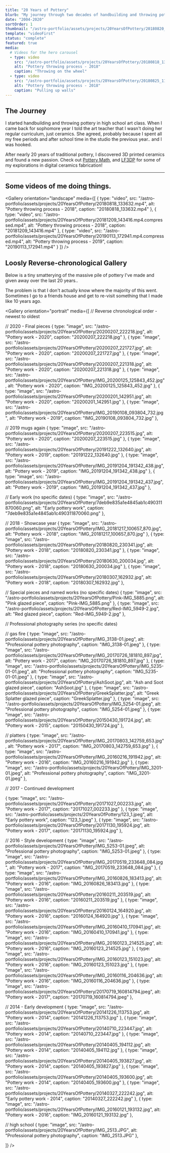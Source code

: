 ```yaml
---
title: "20 Years of Pottery"
blurb: "My journey through two decades of handbuilding and throwing pottery"
date: "2004-2020"
sortOrder: 1
thumbnail: "/astro-portfolio/assets/projects/20YearsOfPottery/20180820_230341.jpg"
template: "videoFirst"
status: "complete"
featured: true
media:
  # Videos for the hero carousel
  - type: video
    src: "/astro-portfolio/assets/projects/20YearsOfPottery/20180818_133632.mp4"
    alt: "Pottery throwing process - 2018"
    caption: "Throwing on the wheel"
  - type: video
    src: "/astro-portfolio/assets/projects/20YearsOfPottery/20180825_112841_001.mp4"
    alt: "Pottery throwing process - 2018"
    caption: "Pulling up walls"
---
```


## The Journey

I started handbuilding and throwing pottery in high school art class. When I came back for sophomore year I told the art teacher that I wasn't doing her regular curriculum, just ceramics. She agreed, probably because I spent all my free periods and after school time in the studio the previous year.. and I was hooked.

After nearly 20 years of traditional pottery, I discovered 3D printed ceramics and found a new passion. Check out [Pottery Math](/astro-portfolio/projects/pottery_math), and [LF3DP](/astro-portfolio/projects/lf3dp) for some of my explorations in digital ceramics fabrication!

---


## Some videos of me doing things.

<Gallery orientation="landscape" media={[
  { type: "video", src: "/astro-portfolio/assets/projects/20YearsOfPottery/20180818_133632.mp4", alt: "Pottery throwing process - 2018", caption: "20180818_133632.mp4" },
  { type: "video", src: "/astro-portfolio/assets/projects/20YearsOfPottery/20181209_143416.mp4.compressed.mp4", alt: "Pottery throwing process - 2018", caption: "20181209_143416.mp4" },
  { type: "video", src: "/astro-portfolio/assets/projects/20YearsOfPottery/20190113_172941.mp4.compressed.mp4", alt: "Pottery throwing process - 2019", caption: "20190113_172941.mp4" }
]} />

## Loosly Reverse-chronological Gallery

Below is a tiny smatterying of the massive pile of pottery I've made and given away over the last 20 years..

The problem is that I don't actually know where the majority of this went. Sometimes I go to a friends house and get to re-visit something that I made like 10 years ago.

<Gallery orientation="portrait" media={[
  // Reverse chronological order - newest to oldest

  // 2020 - Final pieces
  { type: "image", src: "/astro-portfolio/assets/projects/20YearsOfPottery/20200207_222218.jpg", alt: "Pottery work - 2020", caption: "20200207_222218.jpg" },
  { type: "image", src: "/astro-portfolio/assets/projects/20YearsOfPottery/20200207_221727.jpg", alt: "Pottery work - 2020", caption: "20200207_221727.jpg" },
  { type: "image", src: "/astro-portfolio/assets/projects/20YearsOfPottery/20200207_221318.jpg", alt: "Pottery work - 2020", caption: "20200207_221318.jpg" },
  { type: "image", src: "/astro-portfolio/assets/projects/20YearsOfPottery/IMG_20200125_125843_452.jpg", alt: "Pottery work - 2020", caption: "IMG_20200125_125843_452.jpg" },
  { type: "image", src: "/astro-portfolio/assets/projects/20YearsOfPottery/20200201_142951.jpg", alt: "Pottery work - 2020", caption: "20200201_142951.jpg" },
  { type: "image", src: "/astro-portfolio/assets/projects/20YearsOfPottery/IMG_20190108_093804_732.jpg", alt: "Pottery work - 2019", caption: "IMG_20190108_093804_732.jpg" },
  
  
  // 2019 mugs again
  { type: "image", src: "/astro-portfolio/assets/projects/20YearsOfPottery/20200207_223515.jpg", alt: "Pottery work - 2020", caption: "20200207_223515.jpg" },
  { type: "image", src: "/astro-portfolio/assets/projects/20YearsOfPottery/20191222_132640.jpg", alt: "Pottery work - 2019", caption: "20191222_132640.jpg" },
  { type: "image", src: "/astro-portfolio/assets/projects/20YearsOfPottery/IMG_20191204_191342_438.jpg", alt: "Pottery work - 2019", caption: "IMG_20191204_191342_438.jpg" },
  { type: "image", src: "/astro-portfolio/assets/projects/20YearsOfPottery/IMG_20191204_191342_437.jpg", alt: "Pottery work - 2019", caption: "IMG_20191204_191342_437.jpg" },
    
  
  // Early work (no specific dates)
  { type: "image", src: "/astro-portfolio/assets/projects/20YearsOfPottery/7deb9e835a1e4845ab1c490311870060.png", alt: "Early pottery work", caption: "7deb9e835a1e4845ab1c490311870060.png" },


  // 2018 - Showcase year
  { type: "image", src: "/astro-portfolio/assets/projects/20YearsOfPottery/IMG_20181217_100657_870.jpg", alt: "Pottery work - 2018", caption: "IMG_20181217_100657_870.jpg" },
  { type: "image", src: "/astro-portfolio/assets/projects/20YearsOfPottery/20180820_230341.jpg", alt: "Pottery work - 2018", caption: "20180820_230341.jpg" },
  { type: "image", src: "/astro-portfolio/assets/projects/20YearsOfPottery/20180630_200034.jpg", alt: "Pottery work - 2018", caption: "20180630_200034.jpg" },
  { type: "image", src: "/astro-portfolio/assets/projects/20YearsOfPottery/20180307_162932.jpg", alt: "Pottery work - 2018", caption: "20180307_162932.jpg" },
  

  // Special pieces and named works (no specific dates)
  { type: "image", src: "/astro-portfolio/assets/projects/20YearsOfPottery/Pink-IMG_5885.png", alt: "Pink glazed piece", caption: "Pink-IMG_5885.png" },
  { type: "image", src: "/astro-portfolio/assets/projects/20YearsOfPottery/Red-IMG_5949-2.jpg", alt: "Red glazed piece", caption: "Red-IMG_5949-2.jpg" },
  

// Professional photography series (no specific dates)

  // gas fire
  { type: "image", src: "/astro-portfolio/assets/projects/20YearsOfPottery/IMG_3138-01.jpeg", alt: "Professional pottery photography", caption: "IMG_3138-01.jpeg" },
  { type: "image", src: "/astro-portfolio/assets/projects/20YearsOfPottery/IMG_20170726_181810_897.jpg", alt: "Pottery work - 2017", caption: "IMG_20170726_181810_897.jpg" },
  { type: "image", src: "/astro-portfolio/assets/projects/20YearsOfPottery/IMG_5235-01-01.jpeg", alt: "Professional pottery photography", caption: "IMG_5235-01-01.jpeg" },
  { type: "image", src: "/astro-portfolio/assets/projects/20YearsOfPottery/AshSoot.jpg", alt: "Ash and Soot glazed piece", caption: "AshSoot.jpg" },
  { type: "image", src: "/astro-portfolio/assets/projects/20YearsOfPottery/GreekSplatter.jpg", alt: "Greek Splatter glazed piece", caption: "GreekSplatter.jpg" },
  { type: "image", src: "/astro-portfolio/assets/projects/20YearsOfPottery/IMG_5254-01.jpeg", alt: "Professional pottery photography", caption: "IMG_5254-01.jpeg" },
  { type: "image", src: "/astro-portfolio/assets/projects/20YearsOfPottery/20150430_191724.jpg", alt: "Pottery work - 2015", caption: "20150430_191724.jpg" },
  
  // platters
  { type: "image", src: "/astro-portfolio/assets/projects/20YearsOfPottery/IMG_20170803_142759_653.jpg", alt: "Pottery work - 2017", caption: "IMG_20170803_142759_653.jpg" },
  { type: "image", src: "/astro-portfolio/assets/projects/20YearsOfPottery/IMG_20160216_191942.jpg", alt: "Pottery work - 2016", caption: "IMG_20160216_191942.jpg" },
  { type: "image", src: "/astro-portfolio/assets/projects/20YearsOfPottery/IMG_3201-01.jpeg", alt: "Professional pottery photography", caption: "IMG_3201-01.jpeg" },

  

  // 2017 - Continued development
  

  { type: "image", src: "/astro-portfolio/assets/projects/20YearsOfPottery/20171027_002233.jpg", alt: "Pottery work - 2017", caption: "20171027_002233.jpg" },
  { type: "image", src: "/astro-portfolio/assets/projects/20YearsOfPottery/123_1.jpeg", alt: "Early pottery work", caption: "123_1.jpeg" },
  { type: "image", src: "/astro-portfolio/assets/projects/20YearsOfPottery/20171130_195924.jpg", alt: "Pottery work - 2017", caption: "20171130_195924.jpg" },
  
  // 2016 - Style development
  { type: "image", src: "/astro-portfolio/assets/projects/20YearsOfPottery/IMG_5253-01.jpeg", alt: "Professional pottery photography", caption: "IMG_5253-01.jpeg" },
  { type: "image", src: "/astro-portfolio/assets/projects/20YearsOfPottery/IMG_20170519_233648_084.jpg", alt: "Pottery work - 2017", caption: "IMG_20170519_233648_084.jpg" },
  { type: "image", src: "/astro-portfolio/assets/projects/20YearsOfPottery/IMG_20160826_183413.jpg", alt: "Pottery work - 2016", caption: "IMG_20160826_183413.jpg" },
  { type: "image", src: "/astro-portfolio/assets/projects/20YearsOfPottery/20160211_203519.jpg", alt: "Pottery work - 2016", caption: "20160211_203519.jpg" },
  { type: "image", src: "/astro-portfolio/assets/projects/20YearsOfPottery/20160124_164920.jpg", alt: "Pottery work - 2016", caption: "20160124_164920.jpg" },
  { type: "image", src: "/astro-portfolio/assets/projects/20YearsOfPottery/IMG_20160410_170941.jpg", alt: "Pottery work - 2016", caption: "IMG_20160410_170941.jpg" },
  { type: "image", src: "/astro-portfolio/assets/projects/20YearsOfPottery/IMG_20160123_214525.jpg", alt: "Pottery work - 2016", caption: "IMG_20160123_214525.jpg" },
  { type: "image", src: "/astro-portfolio/assets/projects/20YearsOfPottery/IMG_20160123_151023.jpg", alt: "Pottery work - 2016", caption: "IMG_20160123_151023.jpg" },
  { type: "image", src: "/astro-portfolio/assets/projects/20YearsOfPottery/IMG_20160116_204636.jpg", alt: "Pottery work - 2016", caption: "IMG_20160116_204636.jpg" },
  { type: "image", src: "/astro-portfolio/assets/projects/20YearsOfPottery/20170719_160814794.jpeg", alt: "Pottery work - 2017", caption: "20170719_160814794.jpeg" },
  
  
  // 2014 - Early development
  { type: "image", src: "/astro-portfolio/assets/projects/20YearsOfPottery/20141226_113753.jpg", alt: "Pottery work - 2014", caption: "20141226_113753.jpg" },
  { type: "image", src: "/astro-portfolio/assets/projects/20YearsOfPottery/20140710_223447.jpg", alt: "Pottery work - 2014", caption: "20140710_223447.jpg" },
  { type: "image", src: "/astro-portfolio/assets/projects/20YearsOfPottery/20140405_194112.jpg", alt: "Pottery work - 2014", caption: "20140405_194112.jpg" },
  { type: "image", src: "/astro-portfolio/assets/projects/20YearsOfPottery/20140405_193827.jpg", alt: "Pottery work - 2014", caption: "20140405_193827.jpg" },
  { type: "image", src: "/astro-portfolio/assets/projects/20YearsOfPottery/20140405_193600.jpg", alt: "Pottery work - 2014", caption: "20140405_193600.jpg" },
  { type: "image", src: "/astro-portfolio/assets/projects/20YearsOfPottery/20140327_222242.jpg", alt: "Early pottery work - 2014", caption: "20140327_222242.jpg" },
  { type: "image", src: "/astro-portfolio/assets/projects/20YearsOfPottery/IMG_20160121_193132.jpg", alt: "Pottery work - 2016", caption: "IMG_20160121_193132.jpg" },
  
  // high school
  { type: "image", src: "/astro-portfolio/assets/projects/20YearsOfPottery/IMG_2513.JPG", alt: "Professional pottery photography", caption: "IMG_2513.JPG" },
  
]} />
